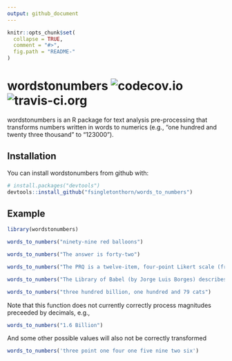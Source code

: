 ```yaml
---
output: github_document
---
```


<!-- README.md is generated from README.Rmd. Please edit that file -->

```r
knitr::opts_chunk$set(
  collapse = TRUE,
  comment = "#>",
  fig.path = "README-"
)
```

# wordstonumbers   ![codecov.io](https://codecov.io/gh/fsingletonthorn/words_to_numbers/branch/master/graph/badge.svg) ![travis-ci.org](https://travis-ci.org/fsingletonthorn/words_to_numbers.svg?branch=master)


wordstonumbers is an R package for text analysis pre-processing that transforms numbers written in words to numerics (e.g., “one hundred and twenty three thousand” to “123000”). 

## Installation

You can install wordstonumbers from github with:

```r
# install.packages("devtools")
devtools::install_github("fsingletonthorn/words_to_numbers")
```

## Example

```r
library(wordstonumbers)

words_to_numbers("ninety-nine red balloons")
```

```r

words_to_numbers("The answer is forty-two")
```

```r

words_to_numbers("The PRQ is a twelve-item, four-point Likert scale (from one = Never to four = Very Often) with three sub-scores.")
```

```r
words_to_numbers("The Library of Babel (by Jorge Luis Borges) describes a library that contains all possible four-hundred and ten page books made with a character set of twenty five characters (twenty two letters, as well as spaces, periods, and commas), with eighty lines per book and forty characters per line.")
```


```r

words_to_numbers("three hundred billion, one hundred and 79 cats")
```

Note that this function does not currently correctly process magnitudes preceeded by decimals, e.g., 

```r
words_to_numbers("1.6 Billion")
```

And some other possible values will also not be correctly transformed
```r
words_to_numbers('three point one four one five nine two six')

```
